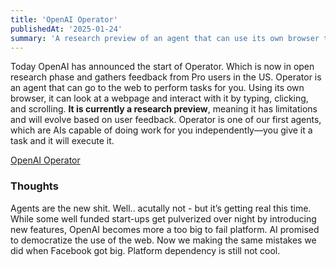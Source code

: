 ```yaml
---
title: 'OpenAI Operator'
publishedAt: '2025-01-24'
summary: 'A research preview of an agent that can use its own browser to perform tasks for you.'
---
```


Today OpenAI has announced the start of Operator. Which is now in open research phase and gathers feedback from Pro users in the US.
Operator is an agent that can go to the web to perform tasks for you. Using its own browser, it can look at a webpage and interact with it by typing, clicking, and scrolling. **It is currently a research preview**, meaning it has limitations and will evolve based on user feedback. Operator is one of our first agents, which are AIs capable of doing work for you independently—you give it a task and it will execute it.

[OpenAI Operator](https://openai.com/index/introducing-operator/)

### Thoughts

Agents are the new shit. Well.. acutally not - but it’s getting real this time. While some well funded start-ups get pulverized over night by introducing new features, OpenAI becomes more a too big to fail platform. AI promised to democratize the use of the web. Now we making the same mistakes we did when Facebook got big. Platform dependency is still not cool.